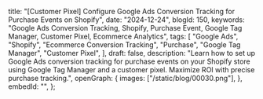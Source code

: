   title:
    "[Customer Pixel] Configure Google Ads Conversion Tracking for Purchase Events on Shopify",
  date: "2024-12-24",
  blogId: 150,
  keywords:
    "Google Ads Conversion Tracking, Shopify, Purchase Event, Google Tag Manager, Customer Pixel, Ecommerce Analytics",
  tags: [
    "Google Ads",
    "Shopify",
    "Ecommerce Conversion Tracking",
    "Purchase",
    "Google Tag Manager",
    "Customer Pixel",
  ],
  draft: false,
  description:
    "Learn how to set up Google Ads conversion tracking for purchase events on your Shopify store using Google Tag Manager and a customer pixel. Maximize ROI with precise purchase tracking.",
  openGraph: {
    images: ["/static/blog/00030.png"],
  },
  embedId: "",
};

<DataLayerCodeBlock fileName="purchase.js" />
